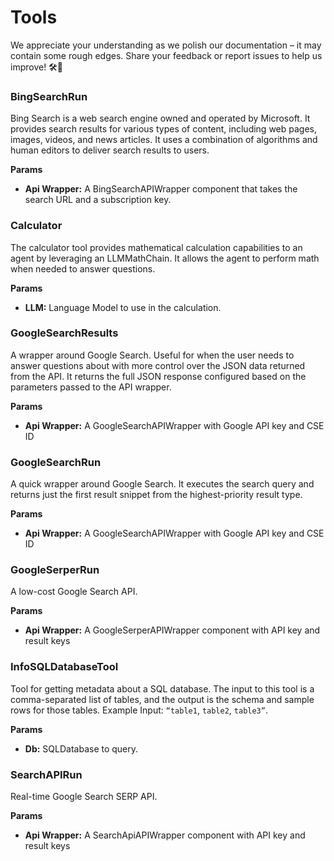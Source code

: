 
# Tools

<Admonition type="caution" icon="🚧" title="ZONE UNDER CONSTRUCTION">
    <p>
        We appreciate your understanding as we polish our documentation – it may contain some rough edges. Share your feedback or report issues to help us improve! 🛠️📝
    </p>
</Admonition>


### BingSearchRun

Bing Search is a web search engine owned and operated by Microsoft. It provides search results for various types of content, including web pages, images, videos, and news articles. It uses a combination of algorithms and human editors to deliver search results to users.

**Params**

- **Api Wrapper:** A BingSearchAPIWrapper component that takes the search URL and a subscription key.


### Calculator

The calculator tool provides mathematical calculation capabilities to an agent by leveraging an LLMMathChain. It allows the agent to perform math when needed to answer questions.

**Params**

- **LLM:** Language Model to use in the calculation.


### GoogleSearchResults

A wrapper around Google Search. Useful for when the user needs to answer questions about with more control over the JSON data returned from the API. It returns the full JSON response configured based on the parameters passed to the API wrapper.

**Params**

- **Api Wrapper:** A GoogleSearchAPIWrapper with Google API key and CSE ID


### GoogleSearchRun

A quick wrapper around Google Search. It executes the search query and returns just the first result snippet from the highest-priority result type.

**Params**

- **Api Wrapper:** A GoogleSearchAPIWrapper with Google API key and CSE ID


### GoogleSerperRun

A low-cost Google Search API.

**Params**

- **Api Wrapper:** A GoogleSerperAPIWrapper component with API key and result keys


### InfoSQLDatabaseTool

Tool for getting metadata about a SQL database. The input to this tool is a comma-separated list of tables, and the output is the schema and sample rows for those tables. Example Input: `“table1`, `table2`, `table3”`.

**Params**

- **Db:** SQLDatabase to query.

### SearchAPIRun

Real-time Google Search SERP API.

**Params**

- **Api Wrapper:** A SearchApiAPIWrapper component with API key and result keys
